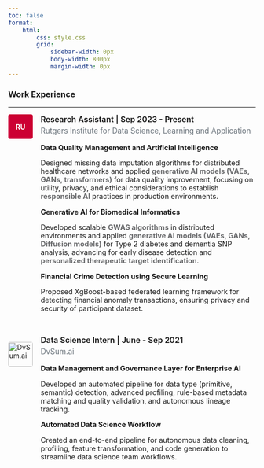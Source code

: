 ```yaml
---
toc: false
format:
    html:
        css: style.css
        grid:
            sidebar-width: 0px
            body-width: 800px
            margin-width: 0px
---
```


<style>
.project p:has(strong) { margin-bottom: 0.25rem !important; }
.experience-container { 
  font-size: 0.9rem !important; 
}
.highlight-tech { font-weight: bold; color: rgb(105, 106, 108); }

.experience-item {
  display: flex;
  gap: 1rem;
  margin-bottom: 2rem;
}

.company-logo {
  flex-shrink: 0;
  width: 50px;
  height: 50px;
}

.company-logo img {
  width: 100%;
  height: 100%;
  object-fit: contain;
  border-radius: 4px;
}

.experience-content {
  flex: 1;
}

.experience-header {
  margin-bottom: 1rem;
}

.position-line {
  font-weight: 600;
  font-size: 1.0rem;
  margin-bottom: 0.25rem;
}

.company-line {
  color: #6c757d;
  font-size: 0.95rem;
}

.company-line a {
  color: #6c757d;
  text-decoration: none;
}

.company-line a:hover {
  text-decoration: underline;
}
</style>

<!-- ## Education

:::: experience-container
::: project

**Rutgers Business School, Ph.D.** | 2020-2026

Information Technology, Advisor: Dr. Jaideep Vaidya

**University of Southern California, M.S.** | 2018-2020

Computer Science, Advisor: Dr. Jianhua Zhao

**Zhejiang University, B.S.** | 2013-2017

Physics | 1st class merit (top 5%)

:::
:::: -->


### Work Experience

---

<div class="experience-item">
<div class="company-logo">
<div style="width: 50px; height: 50px; background-color: #CC0033; border-radius: 4px; display: flex; align-items: center; justify-content: center; color: white; font-weight: bold; font-size: 14px;">RU</div>
</div>
<div class="experience-content">
<div class="experience-header">
<div class="position-line">Research Assistant | Sep 2023 - Present</div>
<div class="company-line"><a href="https://sites.rutgers.edu/idsla/" target="_blank">Rutgers Institute for Data Science, Learning and Application</a></div>
</div>

:::: experience-container
::: project
**Data Quality Management and Artificial Intelligence**

Designed missing data imputation algorithms for distributed healthcare networks and applied <span class="highlight-tech">generative AI models (VAEs, GANs, transformers)</span> for data quality improvement, focusing on utility, privacy, and ethical considerations to establish <span class="highlight-tech">responsible AI</span> practices in production environments.

**Generative AI for Biomedical Informatics**

Developed scalable <span class="highlight-tech">GWAS algorithms</span> in distributed environments and applied <span class="highlight-tech">generative AI models (VAEs, GANs, Diffusion models)</span> for Type 2 diabetes and dementia SNP analysis, advancing for early disease detection and <span class="highlight-tech">personalized therapeutic target identification</span>.

**Financial Crime Detection using Secure Learning**

Proposed XgBoost-based federated learning framework for detecting financial anomaly transactions, ensuring privacy and security of participant dataset.
:::
::::

</div>
</div>

<div class="experience-item">
<div class="company-logo">
<img src="images/dvsum.jfif" alt="DvSum.ai">
</div>
<div class="experience-content">
<div class="experience-header">
<div class="position-line">Data Science Intern | June - Sep 2021</div>
<div class="company-line"><a href="https://dvsum.ai/" target="_blank">DvSum.ai</a></div>
</div>

:::: experience-container
::: project

**Data Management and Governance Layer for Enterprise AI**

Developed an automated pipeline for data type (primitive, semantic) detection, advanced profiling, rule-based metadata matching and quality validation, and autonomous lineage tracking.

**Automated Data Science Workflow**

Created an end-to-end pipeline for autonomous data cleaning, profiling, feature transformation, and code generation to streamline data science team workflows.
:::
::::
</div>
</div>